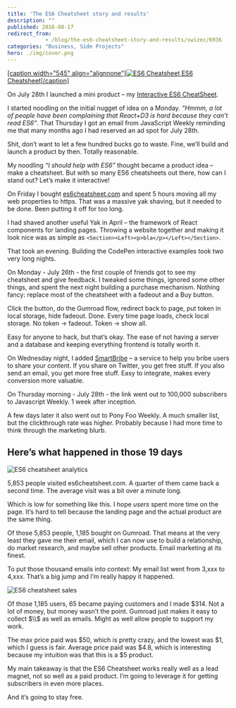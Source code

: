 ```yaml
---
title: 'The ES6 Cheatsheet story and results'
description: ""
published: 2016-08-17
redirect_from: 
            - /blog/the-es6-cheatsheet-story-and-results/swizec/6936
categories: "Business, Side Projects"
hero: ./img/cover.png
---
```


[\[caption width="545" align="alignnone"\]![ES6 Cheatsheet](./img/cover.png) ES6 Cheatsheet\[/caption\]](https://es6cheatsheet.com)

On July 28th I launched a mini product – my [Interactive ES6 CheatSheet](https://es6cheatsheet.com/).

I started noodling on the initial nugget of idea on a Monday. _“Hmmm, a lot of people have been complaining that React+D3 is hard because they can’t read ES6”_. That Thursday I got an email from JavaScript Weekly reminding me that many months ago I had reserved an ad spot for July 28th.

Shit, don’t want to let a few hundred bucks go to waste. Fine, we’ll build and launch a product by then. Totally reasonable.

My noodling _“I should help with ES6”_ thought became a product idea – make a cheatsheet. But with so many ES6 cheatsheets out there, how can I stand out? Let’s make it interactive!

On Friday I bought [es6cheatsheet.com](https://es6cheatsheet.com) and spent 5 hours moving all my web properties to https. That was a massive yak shaving, but it needed to be done. Been putting it off for too long.

I had shaved another useful Yak in April – the framework of React components for landing pages. Throwing a website together and making it look nice was as simple as `<Section><Left><p>bla</p></Left></Section>`.

That took an evening. Building the CodePen interactive examples took two very long nights.

On Monday - July 26th - the first couple of friends got to see my cheatsheet and give feedback. I tweaked some things, ignored some other things, and spent the next night building a purchase mechanism. Nothing fancy: replace most of the cheatsheet with a fadeout and a Buy button.

Click the button, do the Gumroad flow, redirect back to page, put token in local storage, hide fadeout. Done. Every time page loads, check local storage. No token -> fadeout. Token -> show all.

Easy for anyone to hack, but that’s okay. The ease of not having a server and a database and keeping everything frontend is totally worth it.

On Wednesday night, I added [SmartBribe](http://www.smartbribe.com/) – a service to help you bribe users to share your content. If you share on Twitter, you get free stuff. If you also send an email, you get more free stuff. Easy to integrate, makes every conversion more valuable.

On Thursday morning - July 28th - the link went out to 100,000 subscribers to Javascript Weekly. 1 week after inception.

A few days later it also went out to Pony Foo Weekly. A much smaller list, but the clickthrough rate was higher. Probably because I had more time to think through the marketing blurb.

## Here’s what happened in those 19 days

![ES6 cheatsheet analytics](./img/blog-wp-content-uploads-2016-08-Screen-Shot-2016-08-17-at-00.06.19-1024x360.png)

5,853 people visited es6cheatsheet.com. A quarter of them came back a second time. The average visit was a bit over a minute long.

Which is low for something like this. I hope _users_ spent more time on the page. It’s hard to tell because the landing page and the actual product are the same thing.

Of those 5,853 people, 1,185 bought on Gumroad. That means at the very least they gave me their email, which I can now use to build a relationship, do market research, and maybe sell other products. Email marketing at its finest.

To put those thousand emails into context: My email list went from 3,xxx to 4,xxx. That’s a big jump and I’m really happy it happened.

![ES6 cheatsheet sales](./img/blog-wp-content-uploads-2016-08-Screen-Shot-2016-08-16-at-23.41.01-1024x486.png)

Of those 1,185 users, 65 became paying customers and I made $314. Not a lot of money, but money wasn’t the point. Gumroad just makes it easy to collect $\\$ as well as emails. Might as well allow people to support my work.

The max price paid was $50, which is pretty crazy, and the lowest was $1, which I guess is fair. Average price paid was $4.8, which is interesting because my intuition was that this is a $5 product.

My main takeaway is that the ES6 Cheatsheet works really well as a lead magnet, not so well as a paid product. I’m going to leverage it for getting subscribers in even more places.

And it’s going to stay free.

